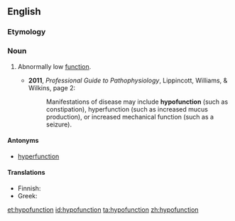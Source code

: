 ==English==

===Etymology===
{{prefix|hypo|function|lang=en}}

===Noun===
{{en-noun}}

# {{lb|en|medicine}} Abnormally low [[function]].
#* '''2011''', ''Professional Guide to Pathophysiology'', Lippincott, Williams, & Wilkins, page 2:
#*: Manifestations of disease may include '''hypofunction''' (such as constipation), hyperfunction (such as increased mucus production), or increased mechanical function (such as a seizure).

====Antonyms====
* [[hyperfunction]]

====Translations====
{{trans-top|abnormally low function}}
* Finnish: {{t|fi|vajaatoiminta}}
* Greek: {{t+|el|υπολειτουργώ|sc=Grek}}
{{trans-mid}}
{{trans-bottom}}

[[et:hypofunction]]
[[id:hypofunction]]
[[ta:hypofunction]]
[[zh:hypofunction]]